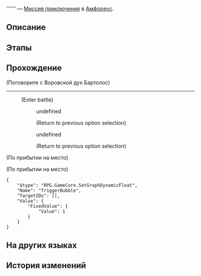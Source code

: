 {{Дополнить|Диалоги.}}
{{Миссия Инфобокс
|id              = 4015711
|Название        = 
|Изображение     = Миссия Освоения .png
|Тип             = Миссия приключения
|События         = 
|Глава           = 
|Условия         = Завершена [[Миссия Освоения]] ''[[О раздор, избавь от преследующих страхов]]''
|Персонажи       = Воровской дух Бартолос; Первопроходец
|СтартЛокация    = [[Амфореус]] — [[Святилище предсказаний Янусополиса]]
|Локации         = Святилище предсказаний Янусополиса
|Предыдущая      = 
|Следующая       = 
|Награды         = Звёздный нефрит*40; Небесная амброзия*60
}}
'''''' — [[Миссия приключения]] в [[Амфореус]].

==Описание==
{{Описание|<!--официальное описание из Перекрёстка судеб-->}}

==Этапы==


==Прохождение==
{{Дополнить}}


;(Поговорите с Воровской дух Бартолос)
----
:<!--Unknown TalkSentence: 401571601-->
:<!--Unknown TalkSentence: 401571602-->
:<!--Unknown TalkSentence: 401571603-->
:;(Enter battle)
:::{{tx|Enemy list missing}}
<!--Unknown TalkSentence: 401571701-->
:<!--Unknown TalkSentence: 401571702-->
::{{Диалог|Стрелка}} undefined
::<!--Unknown TalkSentence: 401571704-->
::<!--Unknown TalkSentence: 401571707-->
::;(Return to previous option selection)
::{{Диалог|Стрелка}} undefined
::<!--Unknown TalkSentence: 401571706-->
::<!--Unknown TalkSentence: 401571707-->
::;(Return to previous option selection)
;(По прибытии на место)

;(По прибытии на место)
<pre>{
	"$type": "RPG.GameCore.SetGraphDynamicFloat",
	"Name": "TriggerBubble",
	"TargetIDs": [],
	"Value": {
		"FixedValue": {
			"Value": 1
		}
	}
}</pre>
{{Диалог Конец}}

==На других языках==
{{На других языках
|en   = 
|zhs  = 
|zht  = 
|ja   = 
|ko   = 
|es   = 
|fr   = 
|ru   = 
|th   = 
|vi   = 
|de   = 
|id   = 
|pt   = 
}}

==История изменений==
{{История изменений|3.1}}
